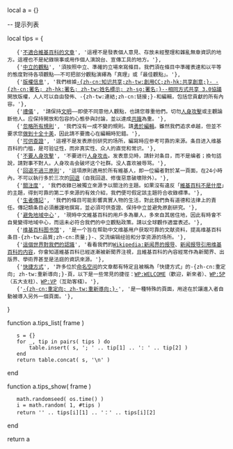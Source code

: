 local a = {}

-- 提示列表

local tips = {
    {'[[Wikipedia:維基百科不是什麼|不適合維基百科的文章]]', '這裡不是發表個人意見、存放未經整理和雜亂無章資訊的地方。這裡也不是紀錄瑣事或用作個人演說台、宣傳工具的地方。'},
    {'[[Wikipedia:中立的觀點|中立的觀點]]', '須按照中立、準確的立場來寫條目。我們須在條目中準確表達和以平等的態度對待各項觀點——不可把部分觀點演繹為「真理」或「最佳觀點」。'},
    {'[[Wikipedia:版權信息|版權信息]]', '我們根據[[Wikipedia:CC|-{zh-cn:知识共享;zh-tw:創用CC;zh-hk:共享創意;}- -{zh-cn:署名; zh-hk:署名; zh-tw:姓名標示; zh-sg:署名;}--相同方式共享 3.0協議]]開放版權，人人可以自由發佈、-{zh-tw:連結;zh-cn:链接;}-和編輯，包括您貢獻的所有內容。'},
    {'[[Wikipedia:禮儀|禮儀]]', '請保持[[Wikipedia:文明|文明]]——即使不同意他人觀點，也請您尊重他們。切勿[[Wikipedia:不要人身攻击|人身攻擊]]或主觀論斷他人。应保持開放和包容的心態參與討論，並以達成[[Wikipedia:共識|共識]]為重。'},
    {'[[Wikipedia:忽略所有規則|忽略所有規則]]', '我們沒有一成不變的規則。請[[Wikipedia:勇于更新页面|勇於編輯]]。雖然我們追求卓越，但並不要求您[[Wikipedia:编辑守则|做到十全十美]]，因此請不要擔心在編輯時犯錯。'},
    {'[[Wikipedia:可供查證|可供查證]]', '這裡不是发表原创研究的场所，編寫時应参考可靠的来源。条目进入维基百科的门槛，是可验证性，而非真实性、众人的直觉和常识。'},
    {'[[Wikipedia:不要人身攻擊|不要人身攻擊]]', '不要进行[[人身攻击|人身攻击]]。发表意见時，請針对条目，而不是编者；換句話說，請對事不對人。人身攻击会破坏这个社群。没人喜欢被辱骂。'},
    {'[[Wikipedia:回退不過三原則|回退不過三原則]]', '這項原則適用於所有維基人，即一位編者對於某一頁面，在24小時內，不可以執行多於三次的[[Wikipedia:回退|回退]]（自我回退、修復惡意破壞除外）。'},
    {'[[Wikipedia:關注度|關注度]]', '我們收錄已被獨立來源予以關注的主題。如果沒有違反「[[Wikipedia:維基百科不是什麼|維基百科不是什麼]]」的主題，得到可靠的第二手來源的有效介紹，我們便可假定該主題符合收錄標準。'},
    {'[[Wikipedia:生者傳記|生者傳記]]', '我們的條目可能影響真實人物的生活，對此我們負有道德和法律上的責任。傳記類条目必須嚴謹地撰寫，並必須可供查證、保持中立並避免原創研究。'},
    {'[[Wikipedia:避免地域中心|避免地域中心]]', '現時中文維基百科的用戶多為華人，多來自其居住地，因此有時會不自覺變得地域中心，而這未必符合我們的中立觀點政策。請以全球觀作適當表述。'},
    {'[[维基百科:维基百科图书馆|维基百科图书馆]]', '是一个旨在帮助中文维基用户获取可靠的文献资料，提高维基百科条目-{zh-tw:品質;zh-cn:质量;}-、交流编辑经验和分享资源的场所。'},
    {'[[Wikipedia:维基百科与媒体|這個世界對我們的認識]]', '看看我們的[[Wikipedia:新闻界的报导|Wikipedia:新闻界的报导]]、[[Wikipedia:新闻报导引用维基百科的内容|新闻报导引用维基百科的内容]]，你會知道維基百科已經逐漸被新聞界注視，且維基百科的內容經常作為新聞界、出版界、學術界甚至是法庭的資訊來源。'},
    {'[[Wikipedia:快捷方式|快捷方式]]', '許多位於[[Wikipedia:命名空间|命名空间]]的文章都有特定且被稱為「快捷方式」的-{zh-cn:重定向; zh-tw:重新導向;}-頁，以下是一些常見的捷徑：[[WP:WELCOME|WP:WELCOME]]（歡迎，新來者）、[[WP:5P|WP:5P]]（五大支柱）、[[WP:VP|WP:VP]]（互助客棧）。'},
    {'[[Wikipedia:重定向|-{zh-cn:重定向; zh-tw:重新導向;}-]]', '是一種特殊的頁面，用途在於讓進入者自動被導入另外一個頁面。'},
}

function a.tips_list( frame )
    s = {}
    for _, tip in pairs( tips ) do
        table.insert( s, '; ' .. tip[1] .. ': ' .. tip[2] )
    end
    return table.concat( s, '\n' )
end

function a.tips_show( frame )
    math.randomseed( os.time() )
    i = math.random( 1, #tips )
    return '<span id="mp-2012-column-tips-header">' .. tips[i][1] .. '</span>：' .. tips[i][2]
end

return a